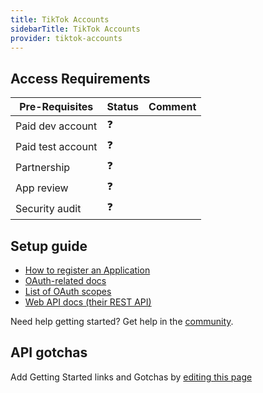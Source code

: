 ```yaml
---
title: TikTok Accounts
sidebarTitle: TikTok Accounts
provider: tiktok-accounts
---
```



<Overview />
<PreBuiltTooling provider={providers[pageMetadata.provider]} />
<PreBuiltUseCases />

## Access Requirements
| Pre-Requisites | Status | Comment|
| - | - | - |
| Paid dev account | ❓ |  |
| Paid test account | ❓ |  |
| Partnership | ❓ | |
| App review | ❓ |  |
| Security audit | ❓ | |



## Setup guide

-   [How to register an Application](https://business-api.tiktok.com/portal/docs)
-   [OAuth-related docs](https://business-api.tiktok.com/portal/docs)
-   [List of OAuth scopes](https://business-api.tiktok.com/portal/docs)
-   [Web API docs (their REST API)](https://business-api.tiktok.com/portal/docs)

<Tip>Need help getting started? Get help in the [community](https://nango.dev/slack).</Tip>

## API gotchas

<Note>Add Getting Started links and Gotchas by [editing this page](https://github.com/nangohq/nango/tree/master/docs-v2/integrations/all/tiktok-accounts.mdx)</Note>
